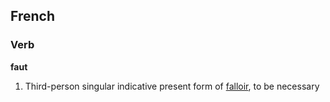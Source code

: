 ==French==
===Verb===
'''faut'''

# Third-person singular indicative present form of [[falloir]], to be necessary
